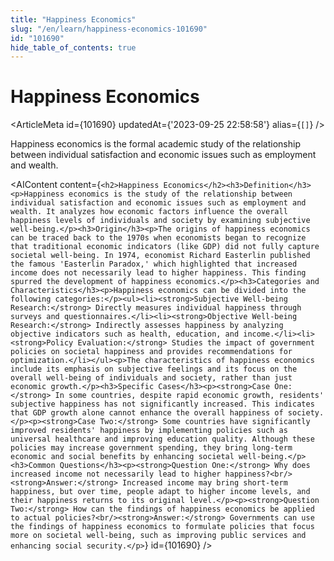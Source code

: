 ```yaml
---
title: "Happiness Economics"
slug: "/en/learn/happiness-economics-101690"
id: "101690"
hide_table_of_contents: true
---
```



# Happiness Economics

<ArticleMeta id={101690} updatedAt={'2023-09-25 22:58:58'} alias={`[]`} />
<div className='border-solid border-b border-t-0 my-4 border-[var(--ifm-color-gray-300)]' />

Happiness economics is the formal academic study of the relationship between individual satisfaction and economic issues such as employment and wealth.

<AIContent content={`<h2>Happiness Economics</h2><h3>Definition</h3><p>Happiness economics is the study of the relationship between individual satisfaction and economic issues such as employment and wealth. It analyzes how economic factors influence the overall happiness levels of individuals and society by examining subjective well-being.</p><h3>Origin</h3><p>The origins of happiness economics can be traced back to the 1970s when economists began to recognize that traditional economic indicators (like GDP) did not fully capture societal well-being. In 1974, economist Richard Easterlin published the famous 'Easterlin Paradox,' which highlighted that increased income does not necessarily lead to higher happiness. This finding spurred the development of happiness economics.</p><h3>Categories and Characteristics</h3><p>Happiness economics can be divided into the following categories:</p><ul><li><strong>Subjective Well-being Research:</strong> Directly measures individual happiness through surveys and questionnaires.</li><li><strong>Objective Well-being Research:</strong> Indirectly assesses happiness by analyzing objective indicators such as health, education, and income.</li><li><strong>Policy Evaluation:</strong> Studies the impact of government policies on societal happiness and provides recommendations for optimization.</li></ul><p>The characteristics of happiness economics include its emphasis on subjective feelings and its focus on the overall well-being of individuals and society, rather than just economic growth.</p><h3>Specific Cases</h3><p><strong>Case One:</strong> In some countries, despite rapid economic growth, residents' subjective happiness has not significantly increased. This indicates that GDP growth alone cannot enhance the overall happiness of society.</p><p><strong>Case Two:</strong> Some countries have significantly improved residents' happiness by implementing policies such as universal healthcare and improving education quality. Although these policies may increase government spending, they bring long-term economic and social benefits by enhancing societal well-being.</p><h3>Common Questions</h3><p><strong>Question One:</strong> Why does increased income not necessarily lead to higher happiness?<br/><strong>Answer:</strong> Increased income may bring short-term happiness, but over time, people adapt to higher income levels, and their happiness returns to its original level.</p><p><strong>Question Two:</strong> How can the findings of happiness economics be applied to actual policies?<br/><strong>Answer:</strong> Governments can use the findings of happiness economics to formulate policies that focus more on societal well-being, such as improving public services and enhancing social security.</p>`} id={101690} />
